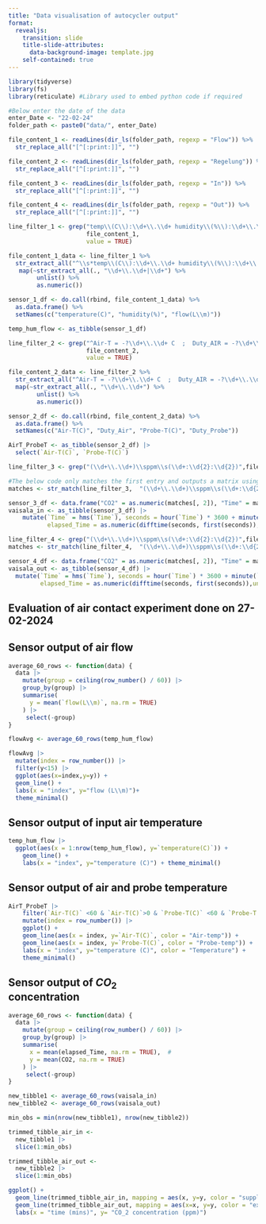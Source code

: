 ```yaml
---
title: "Data visualisation of autocycler output"
format:
  revealjs:
    transition: slide
    title-slide-attributes: 
      data-background-image: template.jpg
    self-contained: true
---
```


```r
library(tidyverse)
library(fs)
library(reticulate) #Library used to embed python code if required
```

```r
#Below enter the date of the data
enter_Date <- "22-02-24"
folder_path <- paste0("data/", enter_Date)
```

```r
file_content_1 <- readLines(dir_ls(folder_path, regexp = "Flow")) %>% 
  str_replace_all("[^[:print:]]", "")

file_content_2 <- readLines(dir_ls(folder_path, regexp = "Regelung")) %>% 
  str_replace_all("[^[:print:]]", "")

file_content_3 <- readLines(dir_ls(folder_path, regexp = "In")) %>% 
  str_replace_all("[^[:print:]]", "")

file_content_4 <- readLines(dir_ls(folder_path, regexp = "Out")) %>% 
  str_replace_all("[^[:print:]]", "")
```

```r
line_filter_1 <- grep("temp\\(C\\):\\d+\\.\\d+ humidity\\(%\\):\\d+\\.\\d+ flow\\(L/m\\):\\d+",
                      file_content_1,
                      value = TRUE)

file_content_1_data <- line_filter_1 %>%
  str_extract_all("^\\s*temp\\(C\\):\\d+\\.\\d+ humidity\\(%\\):\\d+\\.\\d+ flow\\(L/m\\):\\d+$") %>% 
   map(~str_extract_all(., "\\d+\\.\\d+|\\d+") %>% 
        unlist() %>% 
        as.numeric())

sensor_1_df <- do.call(rbind, file_content_1_data) %>%
  as.data.frame() %>%
  setNames(c("temperature(C)", "humidity(%)", "flow(L\\m)"))

temp_hum_flow <- as_tibble(sensor_1_df)

line_filter_2 <- grep("^Air-T = -?\\d+\\.\\d+ C  ;  Duty_AIR = -?\\d+\\.\\d+ %  ;  Probe-T = \\d+\\.\\d+ C  ;  Duty_PROBE = -?\\d+\\.\\d+ %$",
                      file_content_2,
                      value = TRUE)

file_content_2_data <- line_filter_2 %>% 
  str_extract_all("^Air-T = -?\\d+\\.\\d+ C  ;  Duty_AIR = -?\\d+\\.\\d+ %  ;  Probe-T = \\d+\\.\\d+ C  ;  Duty_PROBE = -?\\d+\\.\\d+ %$") %>%
  map(~str_extract_all(., "\\d+\\.\\d+") %>%
        unlist() %>%
        as.numeric())

sensor_2_df <- do.call(rbind, file_content_2_data) %>%
  as.data.frame() %>%
  setNames(c("Air-T(C)", "Duty_Air", "Probe-T(C)", "Duty_Probe")) 

AirT_ProbeT <- as_tibble(sensor_2_df) |>
  select(`Air-T(C)`, `Probe-T(C)`)

line_filter_3 <- grep("(\\d+\\.\\d+)\\sppm\\s(\\d+:\\d{2}:\\d{2})",file_content_3, value = TRUE)

#The below code only matches the first entry and outputs a matrix using this bcz it was found easier to deal with string in time format unlike the above cases which where numerical values; I am unaware of implementing 'and' operator with regex.
matches <- str_match(line_filter_3,  "(\\d+\\.\\d+)\\sppm\\s(\\d+:\\d{2}:\\d{2})") 

sensor_3_df <- data.frame("CO2" = as.numeric(matches[, 2]), "Time" = matches[, 3])
vaisala_in <- as_tibble(sensor_3_df) |>
    mutate(`Time` = hms(`Time`), seconds = hour(`Time`) * 3600 + minute(`Time`) * 60 + second(`Time`),
           elapsed_Time = as.numeric(difftime(seconds, first(seconds)),units = "mins")) 

line_filter_4 <- grep("(\\d+\\.\\d+)\\sppm\\s(\\d+:\\d{2}:\\d{2})",file_content_4, value = TRUE)
matches <- str_match(line_filter_4,  "(\\d+\\.\\d+)\\sppm\\s(\\d+:\\d{2}:\\d{2})") 

sensor_4_df <- data.frame("CO2" = as.numeric(matches[, 2]), "Time" = matches[, 3])
vaisala_out <- as_tibble(sensor_4_df) |>
  mutate(`Time` = hms(`Time`), seconds = hour(`Time`) * 3600 + minute(`Time`) * 60 + second(`Time`),
         elapsed_Time = as.numeric(difftime(seconds, first(seconds)),units = "mins")) 
```

::: {align="center"}
# Evaluation of air contact experiment done on 27-02-2024 {background-image="template.jpg"}
:::

## Sensor output of air flow {background-image="template.jpg"}

```r
average_60_rows <- function(data) {
  data |>
    mutate(group = ceiling(row_number() / 60)) |>
    group_by(group) |>
    summarise(
      y = mean(`flow(L\\m)`, na.rm = TRUE)
    ) |>
     select(-group)
}

flowAvg <- average_60_rows(temp_hum_flow)

flowAvg |>
  mutate(index = row_number()) |>
  filter(y<15) |>
  ggplot(aes(x=index,y=y)) +
  geom_line() +
  labs(x = "index", y="flow (L\\m)")+
  theme_minimal()
```

## Sensor output of input air temperature {background-image="template.jpg"}

```r
temp_hum_flow |>
  ggplot(aes(x = 1:nrow(temp_hum_flow), y=`temperature(C)`)) +
    geom_line() +
    labs(x = "index", y="temperature (C)") + theme_minimal()
```

## Sensor output of air and probe temperature {background-image="template.jpg"}

```r
AirT_ProbeT |>
    filter(`Air-T(C)` <60 & `Air-T(C)`>0 & `Probe-T(C)` <60 & `Probe-T(C)`>0) |>
    mutate(index = row_number()) |>
    ggplot() +
    geom_line(aes(x = index, y=`Air-T(C)`, color = "Air-temp")) +
    geom_line(aes(x = index, y=`Probe-T(C)`, color = "Probe-temp")) +
    labs(x = "index", y="temperature (C)", color = "Temperature") + 
    theme_minimal()
```

## Sensor output of $CO_2$ <br> concentration {background-image="template.jpg"}

```r
average_60_rows <- function(data) {
  data |>
    mutate(group = ceiling(row_number() / 60)) |>
    group_by(group) |>
    summarise(
      x = mean(elapsed_Time, na.rm = TRUE),  #
      y = mean(CO2, na.rm = TRUE)
    ) |>
     select(-group)
}

new_tibble1 <- average_60_rows(vaisala_in)
new_tibble2 <- average_60_rows(vaisala_out)

min_obs = min(nrow(new_tibble1), nrow(new_tibble2))

trimmed_tibble_air_in <-
  new_tibble1 |>
  slice(1:min_obs)

trimmed_tibble_air_out <-
  new_tibble2 |>
  slice(1:min_obs)

ggplot() +
  geom_line(trimmed_tibble_air_in, mapping = aes(x, y=y, color = "supply air")) +
  geom_line(trimmed_tibble_air_out, mapping = aes(x=x, y=y, color = "exhaust air")) +
  labs(x = "time (mins)", y= "CO_2 concentration (ppm)")
```
